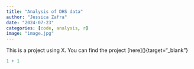 ```yaml
---
title: "Analysis of DHS data"
author: "Jessica Zafra"
date: "2024-07-23"
categories: [code, analysis, r]
image: "image.jpg"
---
```


This is a project using X. You can find the project \[here\](){target="\_blank"}

```r
1 + 1
```
